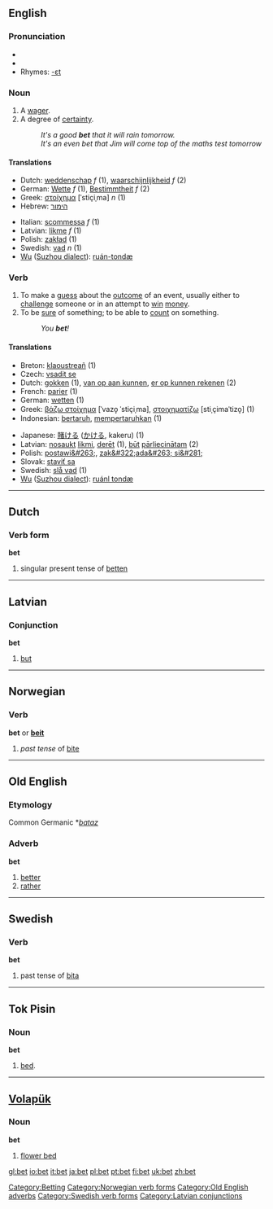 ==English==

===Pronunciation===
*{{IPA|/ˈbεt/}}
*{{SAMPA|/"bEt/}}
*Rhymes: [[Rhymes:English:-ɛt|-ɛt]]

===Noun===
{{en-noun}}

# A [[wager]].
# A degree of [[certainty]].
#:''It's a good '''bet''' that it will rain tomorrow.''
#:''It's an even bet that Jim will come top of the maths test tomorrow''
[[Category:Betting]]

====Translations====
{{rfc-trans}}
{{top}}
*Dutch: [[weddenschap]] ''f'' (1), [[waarschijnlijkheid]] ''f'' (2)
*German: [[Wette]] ''f'' (1), [[Bestimmtheit]] ''f'' (2)
*Greek: [[στοίχημα]] [ˈstiçiˌma] ''n'' (1)
*Hebrew: [[הימור]] {{m}}
{{mid}}
*Italian: [[scommessa]] ''f'' (1)
*Latvian: [[likme]] ''f'' (1)
*Polish: [[zakład]] {{m}} (1)
*Swedish: [[vad#Noun|vad]] ''n'' (1)
*[[w:Wu (linguistics)|Wu]] ([[w:Suzhou dialect|Suzhou dialect]]): [[ruán-tondæ]]
{{bottom}}

===Verb===
{{en-verb|bets|betting|'''bet '''or''' [[betted]]'''}}

# To make a [[guess]] about the [[outcome]] of an event, usually either to [[challenge]] someone or in an attempt to [[win]] [[money]].
# To be [[sure]] of something; to be able to [[count]] on something.
#: ''You '''bet'''!''

====Translations====
{{rfc-trans}}
{{top}}
*Breton: [[klaoustreañ]] (1)
*Czech: [[vsadit se]]  
*Dutch: [[gokken]] (1), [[van op aan kunnen]], [[er op kunnen rekenen]] (2)
*French: [[parier]] (1)
*German: [[wetten]] (1)
*Greek: [[βάζω στοίχημα]] [ˈvazo̞ ˈstiçiˌma], [[στοιχηματίζω]] [stiˌçimaˈtizo̞] (1)
*Indonesian: [[taruh|bertaruh]], [[taruh|mempertaruhkan]] (1)
{{mid}}
*Japanese: [[賭ける]] ([[かける]], kakeru) (1)
*Latvian: [[nosaukt]] [[likme|likmi]], [[derēt]] (1), [[būt]] [[pārliecināts|pārliecinātam]] (2)
*Polish: [[postawi&#263;]], [[zak&#322;ada&#263; si&#281;]]
*Slovak: [[staviť sa]]  
*Swedish: [[slå vad]] (1)
*[[w:Wu (linguistics)|Wu]] ([[w:Suzhou dialect|Suzhou dialect]]): [[ruánl tondæ]]
{{bottom}}

----

==Dutch==

===Verb form===
'''bet'''

# singular present tense of [[betten]]

----

==Latvian==

===Conjunction===
'''bet'''
# [[but]]

----

==Norwegian==

===Verb===
[[Category:Norwegian verb forms]]
'''bet''' or '''[[beit]]'''
#''past tense'' of [[bite#Norwegian|bite]]

----

==Old English==

===Etymology===
Common Germanic *''[[bataz]]''
===Adverb===
'''bet'''

# [[better]]
# [[rather]]

[[Category:Old English adverbs]]

----

==Swedish==

===Verb===
'''bet'''

# past tense of [[bita]]
[[Category:Swedish verb forms]]

----

==Tok Pisin==

===Noun===
'''bet'''

# [[bed]].

----

==[[Volapük]]==

===Noun===
'''bet'''

# [[flower bed]]

[[Category:Latvian conjunctions]]

[[gl:bet]]
[[io:bet]]
[[it:bet]]
[[ja:bet]]
[[pl:bet]]
[[pt:bet]]
[[fi:bet]]
[[uk:bet]]
[[zh:bet]]